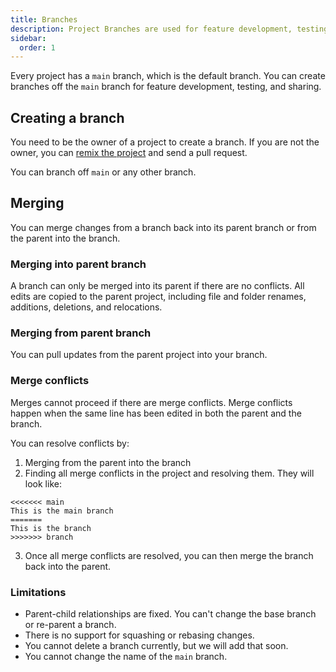 ```yaml
---
title: Branches
description: Project Branches are used for feature development, testing, and sharing
sidebar:
  order: 1
---
```


Every project has a `main` branch, which is the default branch. You can create branches off the `main` branch for feature development, testing, and sharing.

## Creating a branch

You need to be the owner of a project to create a branch. If you are not the owner, you can [remix the project](/projects/remixes) and send a pull request.

You can branch off `main` or any other branch.

## Merging

You can merge changes from a branch back into its parent branch or from the parent into the branch.

### Merging into parent branch

A branch can only be merged into its parent if there are no conflicts. All edits are copied to the parent project, including file and folder renames, additions, deletions, and relocations.

### Merging from parent branch

You can pull updates from the parent project into your branch.

### Merge conflicts

Merges cannot proceed if there are merge conflicts. Merge conflicts happen when the same line has been edited in both the parent and the branch.

You can resolve conflicts by:

1. Merging from the parent into the branch
2. Finding all merge conflicts in the project and resolving them. They will look like:

```
<<<<<<< main
This is the main branch
=======
This is the branch
>>>>>>> branch
```

3. Once all merge conflicts are resolved, you can then merge the branch back into the parent.

### Limitations

- Parent-child relationships are fixed. You can't change the base branch or re-parent a branch.
- There is no support for squashing or rebasing changes.
- You cannot delete a branch currently, but we will add that soon.
- You cannot change the name of the `main` branch.
